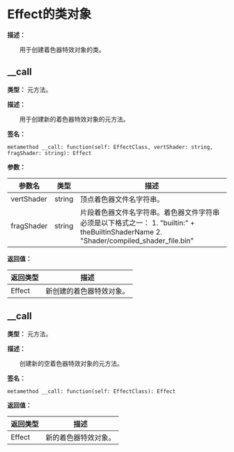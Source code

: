 
# Effect的类对象

**描述：**

&emsp;&emsp;用于创建着色器特效对象的类。

## __call

**类型：** 元方法。

**描述：**

&emsp;&emsp;用于创建新的着色器特效对象的元方法。

**签名：**
```tl
metamethod __call: function(self: EffectClass, vertShader: string, fragShader: string): Effect
```

**参数：**

| 参数名 | 类型 | 描述 |
| --- | --- | --- |
| vertShader | string | 顶点着色器文件名字符串。 |
| fragShader | string | 片段着色器文件名字符串。着色器文件字符串必须是以下格式之一：	1. "builtin:" + theBuiltinShaderName	2. "Shader/compiled_shader_file.bin" |

**返回值：**

| 返回类型 | 描述 |
| --- | --- |
| Effect | 新创建的着色器特效对象。 |

## __call

**类型：** 元方法。

**描述：**

&emsp;&emsp;创建新的空着色器特效对象的元方法。

**签名：**
```tl
metamethod __call: function(self: EffectClass): Effect
```

**返回值：**

| 返回类型 | 描述 |
| --- | --- |
| Effect | 新的着色器特效对象。 |